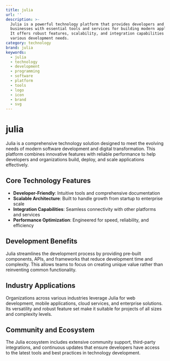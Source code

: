 ```yaml
---
title: julia
url: ''
description: >-
  Julia is a powerful technology platform that provides developers and
  businesses with essential tools and services for building modern applications.
  It offers robust features, scalability, and integration capabilities for
  various development needs.
category: technology
brand: julia
keywords:
  - julia
  - technology
  - development
  - programming
  - software
  - platform
  - tools
  - logo
  - icon
  - brand
  - svg
---
```


# julia

Julia is a comprehensive technology solution designed to meet the evolving needs of modern software development and digital transformation. This platform combines innovative features with reliable performance to help developers and organizations build, deploy, and scale applications effectively.

## Core Technology Features

- **Developer-Friendly**: Intuitive tools and comprehensive documentation
- **Scalable Architecture**: Built to handle growth from startup to enterprise scale
- **Integration Capabilities**: Seamless connectivity with other platforms and services
- **Performance Optimization**: Engineered for speed, reliability, and efficiency

## Development Benefits

Julia streamlines the development process by providing pre-built components, APIs, and frameworks that reduce development time and complexity. This allows teams to focus on creating unique value rather than reinventing common functionality.

## Industry Applications

Organizations across various industries leverage Julia for web development, mobile applications, cloud services, and enterprise solutions. Its versatility and robust feature set make it suitable for projects of all sizes and complexity levels.

## Community and Ecosystem

The Julia ecosystem includes extensive community support, third-party integrations, and continuous updates that ensure developers have access to the latest tools and best practices in technology development.
